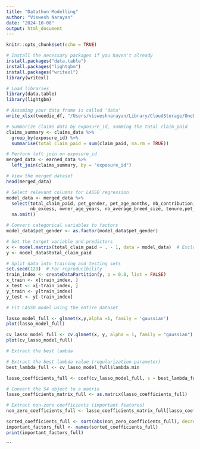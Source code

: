 ```yaml
---
title: "Datathon Modelling"
author: "Viswesh Narayan"
date: "2024-10-08"
output: html_document
---
```


```r
knitr::opts_chunk$set(echo = TRUE)
```


```r

# Install the necessary packages if you haven't already
install.packages("data.table")
install.packages("lightgbm")
install.packages("writexl")
library(writexl)

# Load libraries
library(data.table)
library(lightgbm)

```

```r

# Assuming your data frame is called 'data'
write_xlsx(tweedie_df, "/Users/visweshnarayan/Library/CloudStorage/OneDrive-UNSW/UNSW COURSE MATERIAL T3 2024/ACTL5305/Datathon/Tweedie.xlsx")
```

```r

# Summarize claims data by exposure_id, summing the total claim_paid
claims_summary <- claims_data %>%
  group_by(exposure_id) %>%
  summarise(total_claim_paid = sum(claim_paid, na.rm = TRUE))


```

```r


# Perform left join on exposure_id
merged_data <- earned_data %>%
  left_join(claims_summary, by = "exposure_id")

# View the merged dataset
head(merged_data)

```


```r

# Select relevant columns for LASSO regression
model_data <- merged_data %>%
  select(total_claim_paid, pet_gender, pet_age_months, nb_contribution, 
         nb_excess, owner_age_years, nb_average_breed_size, tenure,pet_de_sexed_age,pet_is_switcher, nb_contribution_excess,owner_age_years,nb_breed_name_unique_concat,is_multi_pet_plan,earned_units) %>%
  na.omit() 

# Convert categorical variables to factors
model_data$pet_gender <- as.factor(model_data$pet_gender)

# Set the target variable and predictors
x <- model.matrix(total_claim_paid ~ . - 1, data = model_data)  # Exclude intercept
y <- model_data$total_claim_paid


```


```r

# Split data into training and testing sets
set.seed(123)  # For reproducibility
train_index <- createDataPartition(y, p = 0.8, list = FALSE)
x_train <- x[train_index, ]
x_test <- x[-train_index, ]
y_train <- y[train_index]
y_test <- y[-train_index]

```


```r
# Fit LASSO model using the entire dataset

lasso_model_full <- glmnet(x,y,alpha =1, family = 'gaussian')
plot(lasso_model_full)

cv_lasso_model_full <- cv.glmnet(x, y, alpha = 1, family = "gaussian")
plot(cv_lasso_model_full)

# Extract the best lambda
```


```r
# Extract the best lambda value (regularization parameter)
best_lambda_full <- cv_lasso_model_full$lambda.min

lasso_coefficients_full <- coef(cv_lasso_model_full, s = best_lambda_full)

# Convert the S4 object to a matrix
lasso_coefficients_matrix_full <- as.matrix(lasso_coefficients_full)

# Extract non-zero coefficients (important features)
non_zero_coefficients_full <- lasso_coefficients_matrix_full[lasso_coefficients_matrix_full != 0, ]

sorted_coefficients_full <- sort(abs(non_zero_coefficients_full), decreasing = TRUE)
important_factors_full <- names(sorted_coefficients_full)
print(important_factors_full)


```

```


